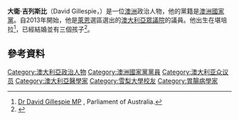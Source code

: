 {{NoteTA
|1=zh-hans:吉莱斯皮;zh-hant:吉列斯比
}}
'''大衛·吉列斯比'''（David Gillespie，{{bd|1957年|12月20日}}）是一位[[澳洲|澳洲]]政治人物，他的黨籍是[[澳洲國家黨|澳洲國家黨]]。自2013年開始，他是[[萊恩_(澳大利亞國會選區)|萊恩]]選區選出的[[澳大利亞眾議院|澳大利亞眾議院]]的議員。他出生在堪培拉<ref name=parlbio>[http://www.aph.gov.au/Senators_and_Members/Parliamentarian?MPID=72184 Dr David Gillespie MP] {{Wayback|url=http://www.aph.gov.au/Senators_and_Members/Parliamentarian?MPID=72184 |date=20210213205457 }}, Parliament of Australia.</ref>，已經結婚並有三個孩子<ref>{{cite news |url=http://www.dailytelegraph.com.au/news/special-features/nationals-candidate-david-gillespie-tipped-to-take-lyne/story-fnho52jp-1226714049291 |title=Nationals candidate David Gillespie tipped to take Lyne |author=Townsend, Samantha |work=[[The_Daily_Telegraph_(Australia)|The Sunday Telegraph]] |date=7 September 2013 |accessdate=15 September 2013 }}</ref>。
==參考資料==
{{Reflist}}

{{DEFAULTSORT: Gillespie, David}}
[[Category:澳大利亞政治人物|Category:澳大利亞政治人物]]
[[Category:澳洲國家黨黨員|Category:澳洲國家黨黨員]]
[[Category:澳大利亚众议员|Category:澳大利亚众议员]]
[[Category:澳大利亞醫學家|Category:澳大利亞醫學家]]
[[Category:雪梨大學校友|Category:雪梨大學校友]]
[[Category:胃腸病學家|Category:胃腸病學家]]